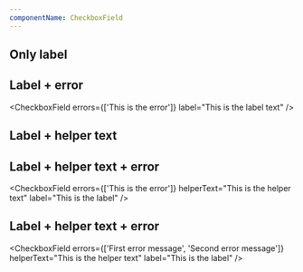 ```yaml
---
componentName: CheckboxField
---
```


## Only label

<CheckboxField label="This is the label text" />

## Label + error

<CheckboxField errors={['This is the error']} label="This is the label text" />

## Label + helper text

<CheckboxField helperText="This is the helper text" label="This is the label" />

## Label + helper text + error

<CheckboxField
	errors={['This is the error']}
	helperText="This is the helper text"
	label="This is the label"
/>

## Label + helper text + error

<CheckboxField
	errors={['First error message', 'Second error message']}
	helperText="This is the helper text"
	label="This is the label"
/>
